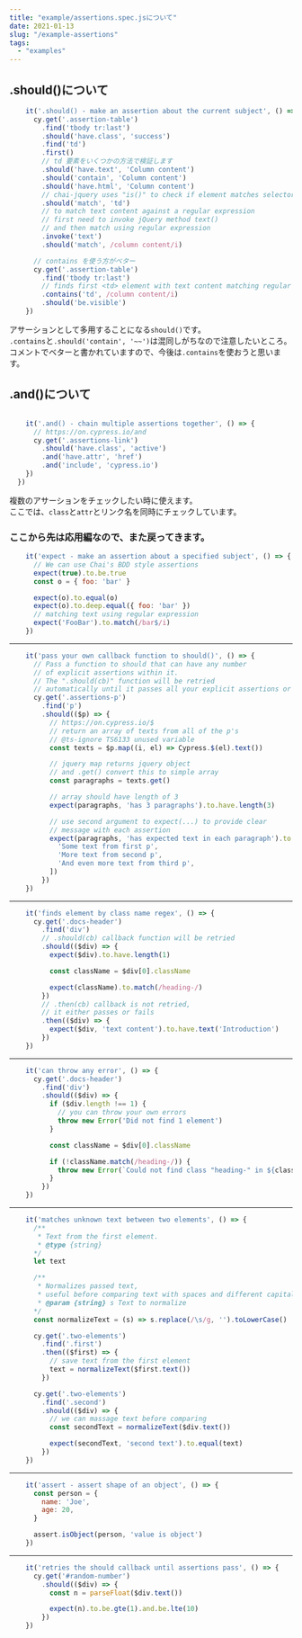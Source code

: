 ```yaml
---
title: "example/assertions.spec.jsについて"
date: 2021-01-13
slug: "/example-assertions"
tags:
  - "examples"
---
```


## .should()について
```js
    it('.should() - make an assertion about the current subject', () => {
      cy.get('.assertion-table')
        .find('tbody tr:last')
        .should('have.class', 'success')
        .find('td')
        .first()
        // td 要素をいくつかの方法で検証します
        .should('have.text', 'Column content')
        .should('contain', 'Column content')
        .should('have.html', 'Column content')
        // chai-jquery uses "is()" to check if element matches selector
        .should('match', 'td')
        // to match text content against a regular expression
        // first need to invoke jQuery method text()
        // and then match using regular expression
        .invoke('text')
        .should('match', /column content/i)

      // contains を使う方がベター
      cy.get('.assertion-table')
        .find('tbody tr:last')
        // finds first <td> element with text content matching regular expression
        .contains('td', /column content/i)
        .should('be.visible')
    })
```
アサーションとして多用することになる`should()`です。  
`.contains`と`.should('contain', '~~')`は混同しがちなので注意したいところ。  
コメントでベターと書かれていますので、今後は`.contains`を使おうと思います。

## .and()について
```js

    it('.and() - chain multiple assertions together', () => {
      // https://on.cypress.io/and
      cy.get('.assertions-link')
        .should('have.class', 'active')
        .and('have.attr', 'href')
        .and('include', 'cypress.io')
    })
  })
```
複数のアサーションをチェックしたい時に使えます。  
ここでは、`class`と`attr`とリンク名を同時にチェックしています。

### ここから先は応用編なので、また戻ってきます。

```js
    it('expect - make an assertion about a specified subject', () => {
      // We can use Chai's BDD style assertions
      expect(true).to.be.true
      const o = { foo: 'bar' }

      expect(o).to.equal(o)
      expect(o).to.deep.equal({ foo: 'bar' })
      // matching text using regular expression
      expect('FooBar').to.match(/bar$/i)
    })
```
---
```js
    it('pass your own callback function to should()', () => {
      // Pass a function to should that can have any number
      // of explicit assertions within it.
      // The ".should(cb)" function will be retried
      // automatically until it passes all your explicit assertions or times out.
      cy.get('.assertions-p')
        .find('p')
        .should(($p) => {
          // https://on.cypress.io/$
          // return an array of texts from all of the p's
          // @ts-ignore TS6133 unused variable
          const texts = $p.map((i, el) => Cypress.$(el).text())

          // jquery map returns jquery object
          // and .get() convert this to simple array
          const paragraphs = texts.get()

          // array should have length of 3
          expect(paragraphs, 'has 3 paragraphs').to.have.length(3)

          // use second argument to expect(...) to provide clear
          // message with each assertion
          expect(paragraphs, 'has expected text in each paragraph').to.deep.eq([
            'Some text from first p',
            'More text from second p',
            'And even more text from third p',
          ])
        })
    })
```
---
```js
    it('finds element by class name regex', () => {
      cy.get('.docs-header')
        .find('div')
        // .should(cb) callback function will be retried
        .should(($div) => {
          expect($div).to.have.length(1)

          const className = $div[0].className

          expect(className).to.match(/heading-/)
        })
        // .then(cb) callback is not retried,
        // it either passes or fails
        .then(($div) => {
          expect($div, 'text content').to.have.text('Introduction')
        })
    })
```
---
```js
    it('can throw any error', () => {
      cy.get('.docs-header')
        .find('div')
        .should(($div) => {
          if ($div.length !== 1) {
            // you can throw your own errors
            throw new Error('Did not find 1 element')
          }

          const className = $div[0].className

          if (!className.match(/heading-/)) {
            throw new Error(`Could not find class "heading-" in ${className}`)
          }
        })
    })
```
---
```js
    it('matches unknown text between two elements', () => {
      /**
       * Text from the first element.
       * @type {string}
      */
      let text

      /**
       * Normalizes passed text,
       * useful before comparing text with spaces and different capitalization.
       * @param {string} s Text to normalize
      */
      const normalizeText = (s) => s.replace(/\s/g, '').toLowerCase()

      cy.get('.two-elements')
        .find('.first')
        .then(($first) => {
          // save text from the first element
          text = normalizeText($first.text())
        })

      cy.get('.two-elements')
        .find('.second')
        .should(($div) => {
          // we can massage text before comparing
          const secondText = normalizeText($div.text())

          expect(secondText, 'second text').to.equal(text)
        })
    })
```
---
```js
    it('assert - assert shape of an object', () => {
      const person = {
        name: 'Joe',
        age: 20,
      }

      assert.isObject(person, 'value is object')
    })
```
---
```js
    it('retries the should callback until assertions pass', () => {
      cy.get('#random-number')
        .should(($div) => {
          const n = parseFloat($div.text())

          expect(n).to.be.gte(1).and.be.lte(10)
        })
    })
```
